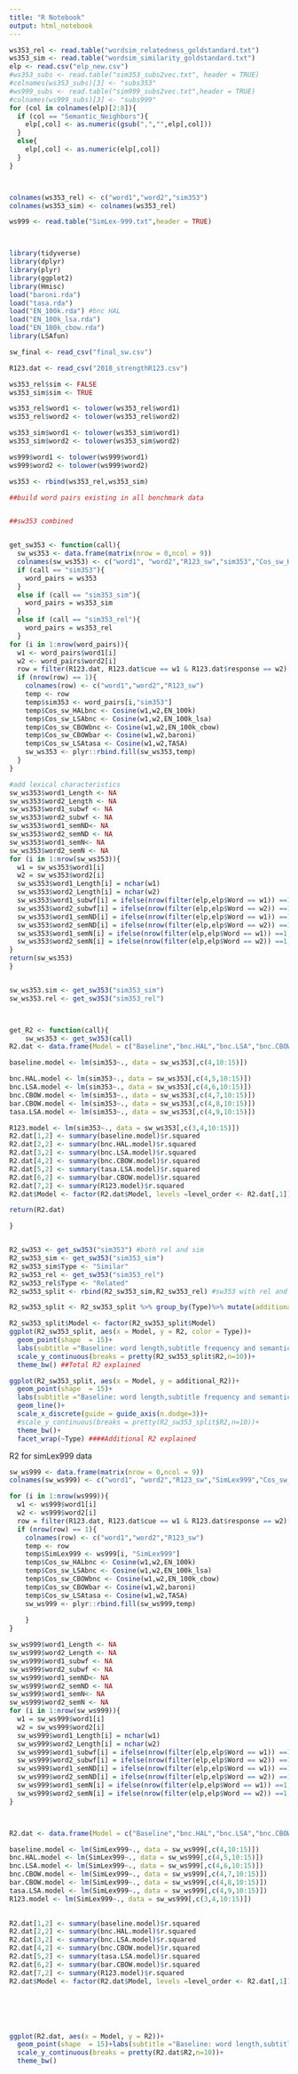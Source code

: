 ---
title: "R Notebook"
output: html_notebook
---


```{r}

ws353_rel <- read.table("wordsim_relatedness_goldstandard.txt")
ws353_sim <- read.table("wordsim_similarity_goldstandard.txt")
elp <- read.csv("elp_new.csv")
#ws353_subs <- read.table("sim353_subs2vec.txt", header = TRUE)
#colnames(ws353_subs)[3] <- "subs353"
#ws999_subs <- read.table("sim999_subs2vec.txt",header = TRUE)
#colnames(ws999_subs)[3] <- "subs999"
for (col in colnames(elp)[2:8]){
  if (col == "Semantic_Neighbors"){
    elp[,col] <- as.numeric(gsub(",","",elp[,col]))
  }
  else{
    elp[,col] <- as.numeric(elp[,col])
  }
}



colnames(ws353_rel) <- c("word1","word2","sim353")
colnames(ws353_sim) <- colnames(ws353_rel)

ws999 <- read.table("SimLex-999.txt",header = TRUE)



library(tidyverse)
library(dplyr)
library(plyr)
library(ggplot2)
library(Hmisc)
load("baroni.rda")
load("tasa.rda")
load("EN_100k.rda") #bnc HAL
load("EN_100k_lsa.rda")
load("EN_100k_cbow.rda")
library(LSAfun)

sw_final <- read_csv("final_sw.csv")

R123.dat <- read_csv("2018_strengthR123.csv")

ws353_rel$sim <- FALSE
ws353_sim$sim <- TRUE

ws353_rel$word1 <- tolower(ws353_rel$word1)
ws353_rel$word2 <- tolower(ws353_rel$word2)

ws353_sim$word1 <- tolower(ws353_sim$word1)
ws353_sim$word2 <- tolower(ws353_sim$word2)

ws999$word1 <- tolower(ws999$word1)
ws999$word2 <- tolower(ws999$word2)

ws353 <- rbind(ws353_rel,ws353_sim)

```





```{r}
##build word pairs existing in all benchmark data


##sw353 combined


get_sw353 <- function(call){
  sw_ws353 <- data.frame(matrix(nrow = 0,ncol = 9))
  colnames(sw_ws353) <- c("word1", "word2","R123_sw","sim353","Cos_sw_HALbnc","Cos_sw_LSAbnc","Cos_sw_CBOWbnc","Cos_sw_CBOWbar","Cos_sw_LSAtasa")
  if (call == "sim353"){
    word_pairs = ws353
  }
  else if (call == "sim353_sim"){
    word_pairs = ws353_sim
  }
  else if (call == "sim353_rel"){
    word_pairs = ws353_rel
  }
for (i in 1:nrow(word_pairs)){
  w1 <- word_pairs$word1[i]
  w2 <- word_pairs$word2[i]
  row = filter(R123.dat, R123.dat$cue == w1 & R123.dat$response == w2)[,c("cue", "response","R123.Strength")]
  if (nrow(row) == 1){
    colnames(row) <- c("word1","word2","R123_sw")
    temp <- row
    temp$sim353 <- word_pairs[i,"sim353"]
    temp$Cos_sw_HALbnc <- Cosine(w1,w2,EN_100k)
    temp$Cos_sw_LSAbnc <- Cosine(w1,w2,EN_100k_lsa)
    temp$Cos_sw_CBOWbnc <- Cosine(w1,w2,EN_100k_cbow)
    temp$Cos_sw_CBOWbar <- Cosine(w1,w2,baroni)
    temp$Cos_sw_LSAtasa <- Cosine(w1,w2,TASA)
    sw_ws353 <- plyr::rbind.fill(sw_ws353,temp)
  }
}

#add lexical characteristics
sw_ws353$word1_Length <- NA
sw_ws353$word2_Length <- NA
sw_ws353$word1_subwf <- NA
sw_ws353$word2_subwf <- NA
sw_ws353$word1_semND<- NA
sw_ws353$word2_semND <- NA
sw_ws353$word1_semN<- NA
sw_ws353$word2_semN <- NA
for (i in 1:nrow(sw_ws353)){
  w1 = sw_ws353$word1[i]
  w2 = sw_ws353$word2[i]
  sw_ws353$word1_Length[i] = nchar(w1)
  sw_ws353$word2_Length[i] = nchar(w2)
  sw_ws353$word1_subwf[i] = ifelse(nrow(filter(elp,elp$Word == w1)) ==1, filter(elp,elp$Word == w1)$SUBTLWF,NA)
  sw_ws353$word2_subwf[i] = ifelse(nrow(filter(elp,elp$Word == w2)) ==1, filter(elp,elp$Word == w2)$SUBTLWF,NA)
  sw_ws353$word1_semND[i] = ifelse(nrow(filter(elp,elp$Word == w1)) ==1, filter(elp,elp$Word == w1)$Semantic_Neighborhood_Density,NA)
  sw_ws353$word2_semND[i] = ifelse(nrow(filter(elp,elp$Word == w2)) ==1, filter(elp,elp$Word == w2)$Semantic_Neighborhood_Density,NA)
  sw_ws353$word1_semN[i] = ifelse(nrow(filter(elp,elp$Word == w1)) ==1, filter(elp,elp$Word == w1)$Semantic_Neighbors,NA)
  sw_ws353$word2_semN[i] = ifelse(nrow(filter(elp,elp$Word == w2)) ==1, filter(elp,elp$Word == w2)$Semantic_Neighbors,NA)
}
return(sw_ws353)
}


sw_ws353.sim <- get_sw353("sim353_sim")
sw_ws353.rel <- get_sw353("sim353_rel")



get_R2 <- function(call){
    sw_ws353 <- get_sw353(call)
R2.dat <- data.frame(Model = c("Baseline","bnc.HAL","bnc.LSA","bnc.CBOW","tasa.LSA","bar.CBOW","R123_sw"),R2 = rep(NA,7))

baseline.model <- lm(sim353~., data = sw_ws353[,c(4,10:15)])

bnc.HAL.model <- lm(sim353~., data = sw_ws353[,c(4,5,10:15)])
bnc.LSA.model <- lm(sim353~., data = sw_ws353[,c(4,6,10:15)])
bnc.CBOW.model <- lm(sim353~., data = sw_ws353[,c(4,7,10:15)])
bar.CBOW.model <- lm(sim353~., data = sw_ws353[,c(4,8,10:15)])
tasa.LSA.model <- lm(sim353~., data = sw_ws353[,c(4,9,10:15)])

R123.model <- lm(sim353~., data = sw_ws353[,c(3,4,10:15)])
R2.dat[1,2] <- summary(baseline.model)$r.squared
R2.dat[2,2] <- summary(bnc.HAL.model)$r.squared
R2.dat[3,2] <- summary(bnc.LSA.model)$r.squared
R2.dat[4,2] <- summary(bnc.CBOW.model)$r.squared
R2.dat[5,2] <- summary(tasa.LSA.model)$r.squared
R2.dat[6,2] <- summary(bar.CBOW.model)$r.squared
R2.dat[7,2] <- summary(R123.model)$r.squared
R2.dat$Model <- factor(R2.dat$Model, levels =level_order <- R2.dat[,1])

return(R2.dat)

}


R2_sw353 <- get_sw353("sim353") #both rel and sim
R2_sw353_sim <- get_sw353("sim353_sim")
R2_sw353_sim$Type <- "Similar"
R2_sw353_rel <- get_sw353("sim353_rel")
R2_sw353_rel$Type <- "Related"
R2_sw353_split <- rbind(R2_sw353_sim,R2_sw353_rel) #sw353 with rel and sim distinguished

R2_sw353_split <- R2_sw353_split %>% group_by(Type)%>% mutate(additional_R2 = R2 - R2_sw353_split[R2_sw353_split$Model == "Baseline" &R2_sw353_split$Type == Type,]$R2) #gets additional R2 (subtract R2 explained by baseline model)

R2_sw353_split$Model <- factor(R2_sw353_split$Model)
ggplot(R2_sw353_split, aes(x = Model, y = R2, color = Type))+
  geom_point(shape  = 15)+ 
  labs(subtitle ="Baseline: word length,subtitle frequency and semantic neighborhood density for both words", title = "WordSim353")+
  scale_y_continuous(breaks = pretty(R2_sw353_split$R2,n=10))+
  theme_bw() ##Total R2 explained

ggplot(R2_sw353_split, aes(x = Model, y = additional_R2))+
  geom_point(shape  = 15)+ 
  labs(subtitle ="Baseline: word length,subtitle frequency and semantic neighborhood density for both words", title = "WordSim353")+
  geom_line()+
  scale_x_discrete(guide = guide_axis(n.dodge=3))+
  #scale_y_continuous(breaks = pretty(R2_sw353_split$R2,n=10))+
  theme_bw()+
  facet_wrap(~Type) ####Additional R2 explained

```


R2 for simLex999 data

```{r}



sw_ws999 <- data.frame(matrix(nrow = 0,ncol = 9))
colnames(sw_ws999) <- c("word1", "word2","R123_sw","SimLex999","Cos_sw_HALbnc","Cos_sw_LSAbnc","Cos_sw_CBOWbnc","Cos_sw_CBOWbar","Cos_sw_LSAtasa")

for (i in 1:nrow(ws999)){
  w1 <- ws999$word1[i]
  w2 <- ws999$word2[i]
  row = filter(R123.dat, R123.dat$cue == w1 & R123.dat$response == w2)[,c("cue", "response","R123.Strength")]
  if (nrow(row) == 1){
    colnames(row) <- c("word1","word2","R123_sw")
    temp <- row
    temp$SimLex999 <- ws999[i, "SimLex999"]
    temp$Cos_sw_HALbnc <- Cosine(w1,w2,EN_100k)
    temp$Cos_sw_LSAbnc <- Cosine(w1,w2,EN_100k_lsa)
    temp$Cos_sw_CBOWbnc <- Cosine(w1,w2,EN_100k_cbow)
    temp$Cos_sw_CBOWbar <- Cosine(w1,w2,baroni)
    temp$Cos_sw_LSAtasa <- Cosine(w1,w2,TASA)
    sw_ws999 <- plyr::rbind.fill(sw_ws999,temp)
    
    }
}

sw_ws999$word1_Length <- NA
sw_ws999$word2_Length <- NA
sw_ws999$word1_subwf <- NA
sw_ws999$word2_subwf <- NA
sw_ws999$word1_semND<- NA
sw_ws999$word2_semND <- NA
sw_ws999$word1_semN<- NA
sw_ws999$word2_semN <- NA
for (i in 1:nrow(sw_ws999)){
  w1 = sw_ws999$word1[i]
  w2 = sw_ws999$word2[i]
  sw_ws999$word1_Length[i] = nchar(w1)
  sw_ws999$word2_Length[i] = nchar(w2)
  sw_ws999$word1_subwf[i] = ifelse(nrow(filter(elp,elp$Word == w1)) ==1, filter(elp,elp$Word == w1)$SUBTLWF,NA)
  sw_ws999$word2_subwf[i] = ifelse(nrow(filter(elp,elp$Word == w2)) ==1, filter(elp,elp$Word == w2)$SUBTLWF,NA)
  sw_ws999$word1_semND[i] = ifelse(nrow(filter(elp,elp$Word == w1)) ==1, filter(elp,elp$Word == w1)$Semantic_Neighborhood_Density,NA)
  sw_ws999$word2_semND[i] = ifelse(nrow(filter(elp,elp$Word == w2)) ==1, filter(elp,elp$Word == w2)$Semantic_Neighborhood_Density,NA)
  sw_ws999$word1_semN[i] = ifelse(nrow(filter(elp,elp$Word == w1)) ==1, filter(elp,elp$Word == w1)$Semantic_Neighbors,NA)
  sw_ws999$word2_semN[i] = ifelse(nrow(filter(elp,elp$Word == w2)) ==1, filter(elp,elp$Word == w2)$Semantic_Neighbors,NA)
}



R2.dat <- data.frame(Model = c("Baseline","bnc.HAL","bnc.LSA","bnc.CBOW","tasa.LSA","bar.CBOW","R123_sw"),R2 = rep(NA,7))

baseline.model <- lm(SimLex999~., data = sw_ws999[,c(4,10:15)])
bnc.HAL.model <- lm(SimLex999~., data = sw_ws999[,c(4,5,10:15)])
bnc.LSA.model <- lm(SimLex999~., data = sw_ws999[,c(4,6,10:15)])
bnc.CBOW.model <- lm(SimLex999~., data = sw_ws999[,c(4,7,10:15)])
bar.CBOW.model <- lm(SimLex999~., data = sw_ws999[,c(4,8,10:15)])
tasa.LSA.model <- lm(SimLex999~., data = sw_ws999[,c(4,9,10:15)])
R123.model <- lm(SimLex999~., data = sw_ws999[,c(3,4,10:15)])
 

R2.dat[1,2] <- summary(baseline.model)$r.squared
R2.dat[2,2] <- summary(bnc.HAL.model)$r.squared
R2.dat[3,2] <- summary(bnc.LSA.model)$r.squared
R2.dat[4,2] <- summary(bnc.CBOW.model)$r.squared
R2.dat[5,2] <- summary(tasa.LSA.model)$r.squared
R2.dat[6,2] <- summary(bar.CBOW.model)$r.squared
R2.dat[7,2] <- summary(R123.model)$r.squared
R2.dat$Model <- factor(R2.dat$Model, levels =level_order <- R2.dat[,1])






ggplot(R2.dat, aes(x = Model, y = R2))+
  geom_point(shape  = 15)+labs(subtitle ="Baseline: word length,subtitle frequency and semantic neighborhood density for both words",title = "SimLex999")+
  scale_y_continuous(breaks = pretty(R2.dat$R2,n=10))+
  theme_bw()

```














